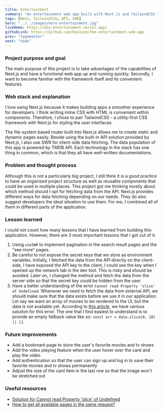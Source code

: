 ```yaml
---
title: Entertainment
summary: "An entertainment web app built with Next.js and TailwindCSS that allows users to search for movies and tv shows as well as viewing the relevant information."
tags: [Next, TailwindCSS, API, SWR]
hero: "../../images/hero-entertainment.jpg"
liveDemo: https://h2y-entertainment.vercel.app/
githubLink: https://github.com/hooiyan/fem-entertainment-web-app
prev: "typemaster"
next: "todo"
---
```


### Project purpose and goal

The main purpose of this project is to take advantages of the capabilities of Next.js and have a functional web app up and running quickly. Secondly, I want to become familiar with the framework itself and its convenient features.

### Web stack and explanation

<!-- - Next
- TailwindCSS
- API
- SWR -->

I love using Next.js because it makes building apps a smoother experience for developers. I think writing inline CSS with HTML is convenient within components. Therefore, I chose to pair TailwindCSS - a utility-first CSS framework with Next.js for styling the user interfaces. 

The file-system based router built into Next.js allows me to create static and dynamic pages easily. Beside using the built-in API solution provided by Next.js, I also use SWR for client-side data fetching. The data population of this app is powered by TMDB API. Each technology in the stack has one thing in common, which is that they all have well-written documentations.

### Problem and thought process

Although this is not a particularly big project, I still think it is a good practice to have an organized project structure as well as reusable components that could be used in multiple places. This project got me thinking mostly about which method should I opt for fetching data from the API. Next.js provides different ways for data fetching depending on our needs. They do also suggest developers the ideal situation to use them. For me, I combined all of them in different parts of the application. 

### Lesson learned

I could not count how many lessons that I have learned from building this application. However, there are 3 most important lessons that I got out of it.

1. Using `useSWR` to implement pagination in the search result pages and the "see more" pages.
2. Be careful to not expose the secret keys that we store as environment variables. Initially, I fetched the data from the API directly on the client-side, I have exposed the API key to the client, I could see the key when I opened up the network tab in the dev tool. This is risky and should be avoided. Later on, I changed the method and fetch the data from the server side so that the secret key could be hidden from the user.
3. Have a better understanding of the error `Cannot read Property 'slice' of Undefined`. Whenever we need to fetch the data from external API, we should make sure that the data exists before we use it in our application. Let say we want an array of movies to be rendered to the UI, but the data is not available yet. According to [this article](https://bobbyhadz.com/blog/javascript-cannot-read-property-slice-of-undefined), we have various solution for this error. The one that I find easiest to understand is to provide an empty fallback value like so: `const arr = data.slice(0, 10) || []`.

### Future improvements

- Add a bookmark page to store the user's favorite movies and tv shows
- Add the video playing feature when the user hover over the card and play the video
- Add authentication so that the user can sign up and log in to save their favorite movies and tv shows permanently
- Adjust the size of the card item in the last row so that the image won't be stretched out

### Useful resources

- [Solution for Cannot read Property 'slice' of Undefined](https://bobbyhadz.com/blog/javascript-cannot-read-property-slice-of-undefined)
- [How to get all available pages in the same request?](https://www.themoviedb.org/talk/55aa2a76c3a3682d63002fb1?language=en)
